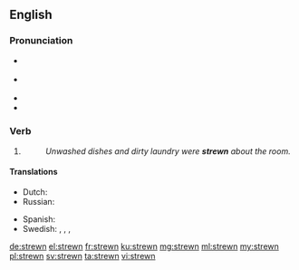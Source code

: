 ==English==

===Pronunciation===
* {{a|UK}} {{IPA|/ˈstɹuːn/|lang=en}}
* {{a|US}} {{IPA|/ˈstɹun/|lang=en}}
* {{audio|en-us-strewn.ogg|Audio (US)|lang=en}}
* {{rhymes|uːn|lang=en}}

===Verb===
{{head|en|past participle}}

# {{past participle of|strew|lang=en|nocat=1}}
#: ''Unwashed dishes and dirty laundry were '''strewn''' about the room.''

====Translations====
{{trans-top|Past participle of to strew}}
* Dutch: {{t+|nl|gestrooid}}
* Russian: {{t|ru|разбро́санный}}
{{trans-mid}}
* Spanish: {{t+|es|esparcido|m}}
* Swedish: {{t+|sv|strödd}}, {{t|sv|utspridd}}, {{t+|sv|spridd}}, {{t|sv|uströdd}}
{{trans-bottom}}

[[de:strewn]]
[[el:strewn]]
[[fr:strewn]]
[[ku:strewn]]
[[mg:strewn]]
[[ml:strewn]]
[[my:strewn]]
[[pl:strewn]]
[[sv:strewn]]
[[ta:strewn]]
[[vi:strewn]]